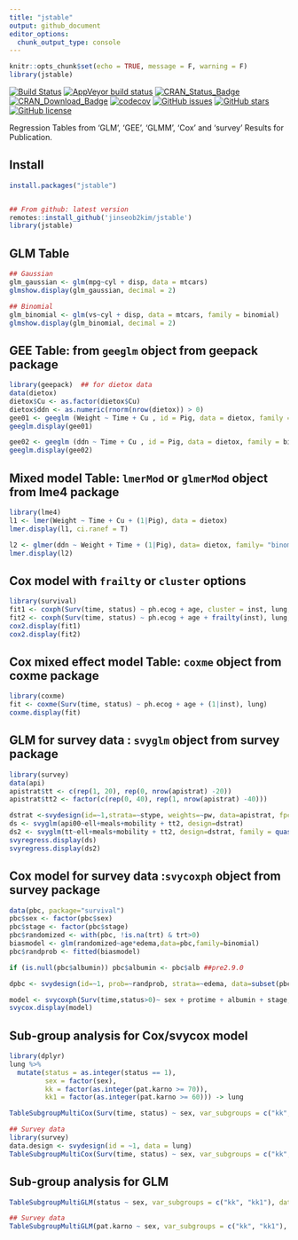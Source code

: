 ```yaml
---
title: "jstable"
output: github_document
editor_options: 
  chunk_output_type: console
---
```


```r
knitr::opts_chunk$set(echo = TRUE, message = F, warning = F)
library(jstable)
```

[![Build Status](https://travis-ci.org/jinseob2kim/jstable.svg?branch=master)](https://travis-ci.org/jinseob2kim/jstable)
[![AppVeyor build status](https://ci.appveyor.com/api/projects/status/github/jinseob2kim/jstable?branch=master&svg=true)](https://ci.appveyor.com/project/jinseob2kim/jstable)
[![CRAN\_Status\_Badge](https://www.r-pkg.org/badges/version/jstable)](https://cran.r-project.org/package=jstable)
[![CRAN\_Download\_Badge](https://cranlogs.r-pkg.org/badges/jstable)](https://CRAN.R-project.org/package=jstable)
[![codecov](https://codecov.io/github/jinseob2kim/jstable/branch/master/graphs/badge.svg)](https://codecov.io/github/jinseob2kim/jstable)
[![GitHub issues](https://img.shields.io/github/issues/jinseob2kim/jstable.svg)](https://github.com/jinseob2kim/jstable/issues)
[![GitHub stars](https://img.shields.io/github/stars/jinseob2kim/jstable.svg)](https://github.com/jinseob2kim/jstable/stargazers)
[![GitHub license](https://img.shields.io/github/license/jinseob2kim/jstable.svg)](https://github.com/jinseob2kim/jstable/blob/master/LICENSE)


Regression Tables from 'GLM', 'GEE', 'GLMM', 'Cox' and 'survey' Results for Publication.

## Install

```r
install.packages("jstable")


## From github: latest version
remotes::install_github('jinseob2kim/jstable')
library(jstable)
```

## GLM Table

```r
## Gaussian
glm_gaussian <- glm(mpg~cyl + disp, data = mtcars)
glmshow.display(glm_gaussian, decimal = 2)

## Binomial
glm_binomial <- glm(vs~cyl + disp, data = mtcars, family = binomial)
glmshow.display(glm_binomial, decimal = 2)
```

## GEE Table: from `geeglm` object from **geepack** package

```r
library(geepack)  ## for dietox data
data(dietox)
dietox$Cu <- as.factor(dietox$Cu)
dietox$ddn <- as.numeric(rnorm(nrow(dietox)) > 0)
gee01 <- geeglm (Weight ~ Time + Cu , id = Pig, data = dietox, family = gaussian, corstr = "ex")
geeglm.display(gee01)

gee02 <- geeglm (ddn ~ Time + Cu , id = Pig, data = dietox, family = binomial, corstr = "ex")
geeglm.display(gee02)
```

## Mixed model Table: `lmerMod` or `glmerMod` object from **lme4** package

```r
library(lme4)
l1 <- lmer(Weight ~ Time + Cu + (1|Pig), data = dietox) 
lmer.display(l1, ci.ranef = T)

l2 <- glmer(ddn ~ Weight + Time + (1|Pig), data= dietox, family= "binomial")
lmer.display(l2)
```


## Cox model with `frailty` or `cluster` options

```r
library(survival)
fit1 <- coxph(Surv(time, status) ~ ph.ecog + age, cluster = inst, lung, model = T)  ## model = T: to extract original data
fit2 <- coxph(Surv(time, status) ~ ph.ecog + age + frailty(inst), lung, model = T)
cox2.display(fit1)
cox2.display(fit2)
```

## Cox mixed effect model Table: `coxme`  object from **coxme** package

```r
library(coxme)
fit <- coxme(Surv(time, status) ~ ph.ecog + age + (1|inst), lung)
coxme.display(fit) 
```

## GLM for survey data : `svyglm` object from **survey** package

```r
library(survey)
data(api)
apistrat$tt <- c(rep(1, 20), rep(0, nrow(apistrat) -20))
apistrat$tt2 <- factor(c(rep(0, 40), rep(1, nrow(apistrat) -40)))

dstrat <-svydesign(id=~1,strata=~stype, weights=~pw, data=apistrat, fpc=~fpc)
ds <- svyglm(api00~ell+meals+mobility + tt2, design=dstrat)
ds2 <- svyglm(tt~ell+meals+mobility + tt2, design=dstrat, family = quasibinomial())
svyregress.display(ds)
svyregress.display(ds2)
```

## Cox model for survey data :`svycoxph` object from **survey** package

```r
data(pbc, package="survival")
pbc$sex <- factor(pbc$sex)
pbc$stage <- factor(pbc$stage)
pbc$randomized <- with(pbc, !is.na(trt) & trt>0)
biasmodel <- glm(randomized~age*edema,data=pbc,family=binomial)
pbc$randprob <- fitted(biasmodel)

if (is.null(pbc$albumin)) pbc$albumin <- pbc$alb ##pre2.9.0

dpbc <- svydesign(id=~1, prob=~randprob, strata=~edema, data=subset(pbc,randomized))

model <- svycoxph(Surv(time,status>0)~ sex + protime + albumin + stage,design=dpbc)
svycox.display(model)
```

## Sub-group analysis for Cox/svycox model
```r
library(dplyr)
lung %>% 
  mutate(status = as.integer(status == 1),
         sex = factor(sex),
         kk = factor(as.integer(pat.karno >= 70)),
         kk1 = factor(as.integer(pat.karno >= 60))) -> lung

TableSubgroupMultiCox(Surv(time, status) ~ sex, var_subgroups = c("kk", "kk1"), data = lung, line = TRUE)

## Survey data
library(survey)
data.design <- svydesign(id = ~1, data = lung)
TableSubgroupMultiCox(Surv(time, status) ~ sex, var_subgroups = c("kk", "kk1"), data = data.design, line = FALSE)
```


## Sub-group analysis for GLM
```r
TableSubgroupMultiGLM(status ~ sex, var_subgroups = c("kk", "kk1"), data = lung, family = "binomial")

## Survey data
TableSubgroupMultiGLM(pat.karno ~ sex, var_subgroups = c("kk", "kk1"), data = data.design, family = "gaussian", line = TRUE)
```